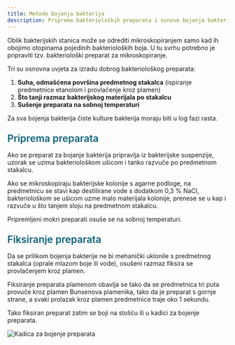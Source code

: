 ```yaml
---
title: Metode bojenja bakterija
description: Priprema bakterioloških preparata i osnove bojenja bakterijskih stanica
---
```



Oblik bakterijskih stanica može se odrediti mikroskopiranjem samo kad ih obojimo otopinama pojedinih bakterioloških boja. U tu svrhu potrebno je pripraviti tzv. bakteriološki preparat za mikroskopiranje. 

Tri su osnovna uvjeta za izradu dobrog bakteriološkog preparata:

1. **Suha, odmašćena površina predmetnog stakalca** (ispiranje predmetnice etanolom i provlačenje kroz plamen)
2. **Što tanji razmaz bakterijskog materijala po stakalcu**  
3. **Sušenje preparata na sobnoj temperaturi**

Za sva bojenja bakterija čiste kulture bakterija moraju biti u log fazi rasta.

<h3 style="color: #096279; font-size: 1.4rem; font-weight: 600; margin: 1.5rem 0 1rem 0;">Priprema preparata</h3>

Ako se preparat za bojanje bakterija pripravlja iz bakterijske suspenzije, uzorak se uzima bakteriološkom ušicom i tanko razvuče po predmetnom stakalcu. 

Ako se mikroskopiraju bakterijske kolonije s agarne podloge, na predmetnicu se stavi kap destilirane vode s dodatkom 0,3 % NaCl, bakteriološkom se ušicom uzme malo materijala kolonije, prenese se u kap i razvuče u što tanjem sloju na predmetnom stakalcu. 

Pripremljeni mokri preparati osuše se na sobnoj temperaturi.

<h3 style="color: #096279; font-size: 1.4rem; font-weight: 600; margin: 1.5rem 0 1rem 0;">Fiksiranje preparata</h3>

Da se prilikom bojenja bakterije ne bi mehanički uklonile s predmetnog stakalca (oprale mlazom boje ili vode), osušeni razmaz fiksira se provlačenjem kroz plamen.

Fiksiranje preparata plamenom obavlja se tako da se predmetnica tri puta provuče kroz plamen Bunsenova plamenika, tako da je preparat s gornje strane, a svaki prolazak kroz plamen predmetnice traje oko 1 sekundu.

Tako fiksiran preparat zatim se boji na stoliću ili u kadici za bojenje preparata.

<img src="/Images/slika20.jpg" alt="Kadica za bojenje preparata" className="hover-zoom" />